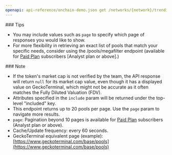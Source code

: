```yaml
---
openapi: api-reference/onchain-demo.json get /networks/{network}/trending_pools
---
```


<Tip>
  ### Tips

  - You may include values such as `page` to specify which page of responses you would like to show.
  - For more flexibility in retrieving an exact list of pools that match your specific needs, consider using the <Anchor label="/pools/megafilter" target="_blank" href="https://docs.coingecko.com/reference/pools-megafilter">/pools/megafilter</Anchor> endpoint (available for [Paid Plan](https://www.coingecko.com/en/api/pricing) subscribers \[Analyst plan or above].)
</Tip>

<Note>
  ### Note

  - If the token's market cap is not verified by the team, the API response will return `null` for its market cap value, even though it has a displayed value on GeckoTerminal, which might not be accurate as it often matches the Fully Diluted Valuation (FDV).
  - Attributes specified in the `include` param will be returned under the top-level "included" key.
  - This endpoint returns up to 20 pools per page. Use the `page` param to navigate more results.
  - `page`: Pagination beyond 10 pages is available for [Paid Plan](https://www.coingecko.com/en/api/pricing) subscribers (Analyst plan or above).
  - Cache/Update frequency: every 60 seconds.
  - GeckoTerminal equivalent page (example): [https://www.geckoterminal.com/base/pools](https://www.geckoterminal.com/base/pools)
</Note>
